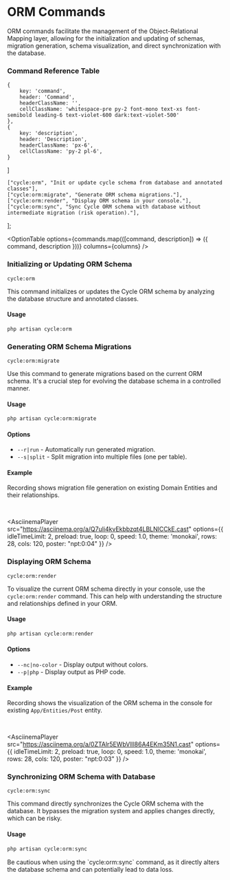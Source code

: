 
# ORM Commands

ORM commands facilitate the management of the Object-Relational Mapping layer, allowing for the initialization and updating of schemas, migration generation, schema visualization, and direct synchronization with the database.

### Command Reference Table

    {
        key: 'command',
        header: 'Command',
        headerClassName: '',
        cellClassName: 'whitespace-pre py-2 font-mono text-xs font-semibold leading-6 text-violet-600 dark:text-violet-500'
    },
    {
        key: 'description',
        header: 'Description',
        headerClassName: 'px-6',
        cellClassName: 'py-2 pl-6',
    }
]

    ["cycle:orm", "Init or update cycle schema from database and annotated classes"],
    ["cycle:orm:migrate", "Generate ORM schema migrations."],
    ["cycle:orm:render", "Display ORM schema in your console."],
    ["cycle:orm:sync", "Sync Cycle ORM schema with database without intermediate migration (risk operation)."],
];

<OptionTable
    options={commands.map(([command, description]) => ({
        command,
        description
    }))}
    columns={columns}
/>

### Initializing or Updating ORM Schema

`cycle:orm`

This command initializes or updates the Cycle ORM schema by analyzing the database structure and annotated classes.

#### Usage

```bash
php artisan cycle:orm
```

### Generating ORM Schema Migrations

`cycle:orm:migrate`

Use this command to generate migrations based on the current ORM schema. It's a crucial step for evolving the database schema in a controlled manner.

#### Usage

```bash
php artisan cycle:orm:migrate
```

#### Options

- `--r|run` - Automatically run generated migration.
- `--s|split` - Split migration into multiple files (one per table).

#### Example

Recording shows migration file generation on existing Domain Entities and their relationships.

<br/>

<AsciinemaPlayer
    src="https://asciinema.org/a/Q7uli4kvEkbbzqt4LBLNlCCkE.cast"
    options={{
        idleTimeLimit: 2,
        preload: true,
        loop: 0,
        speed: 1.0,
        theme: 'monokai',
        rows: 28,
        cols: 120,
        poster: "npt:0:04"
    }}
/>

### Displaying ORM Schema

`cycle:orm:render`

To visualize the current ORM schema directly in your console, use the `cycle:orm:render` command. This can help with understanding the structure and relationships defined in your ORM.

#### Usage

```bash
php artisan cycle:orm:render
```

#### Options

- `--nc|no-color` - Display output without colors.
- `--p|php` - Display output as PHP code.

#### Example

Recording shows the visualization of the ORM schema in the console for existing `App/Entities/Post` entity.

<br/>

<AsciinemaPlayer
    src="https://asciinema.org/a/0ZTAlr5EWbVlll86A4EKm35N1.cast"
    options={{
        idleTimeLimit: 2,
        preload: true,
        loop: 0,
        speed: 1.0,
        theme: 'monokai',
        rows: 28,
        cols: 120,
        poster: "npt:0:03"
    }}
/>

### Synchronizing ORM Schema with Database

`cycle:orm:sync`

This command directly synchronizes the Cycle ORM schema with the database. It bypasses the migration system and applies changes directly, which can be risky.

#### Usage

```bash
php artisan cycle:orm:sync
```

<Callout type="warning" emoji="⚠️">
    Be cautious when using the `cycle:orm:sync` command, as it directly alters the database schema and can potentially lead to data loss.
</Callout>
